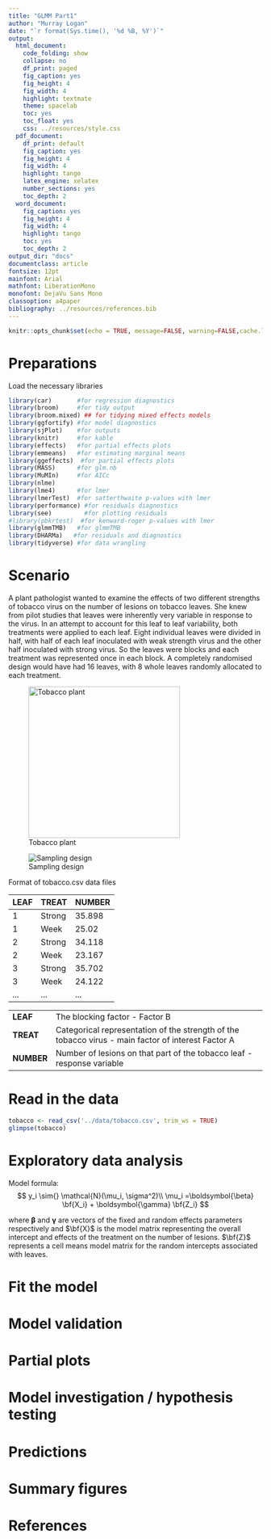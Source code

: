 ```yaml
---
title: "GLMM Part1"
author: "Murray Logan"
date: "`r format(Sys.time(), '%d %B, %Y')`"
output:
  html_document:
    code_folding: show
    collapse: no
    df_print: paged
    fig_caption: yes
    fig_height: 4
    fig_width: 4
    highlight: textmate
    theme: spacelab
    toc: yes
    toc_float: yes
    css: ../resources/style.css
  pdf_document:
    df_print: default
    fig_caption: yes
    fig_height: 4
    fig_width: 4
    highlight: tango
    latex_engine: xelatex
    number_sections: yes
    toc_depth: 2
  word_document:
    fig_caption: yes
    fig_height: 4
    fig_width: 4
    highlight: tango
    toc: yes
    toc_depth: 2
output_dir: "docs"
documentclass: article
fontsize: 12pt
mainfont: Arial
mathfont: LiberationMono
monofont: DejaVu Sans Mono
classoption: a4paper
bibliography: ../resources/references.bib
---
```


```r
knitr::opts_chunk$set(echo = TRUE, message=FALSE, warning=FALSE,cache.lazy = FALSE, tidy='styler')
```

# Preparations

Load the necessary libraries

```r
library(car)       #for regression diagnostics
library(broom)     #for tidy output
library(broom.mixed) ## for tidying mixed effects models
library(ggfortify) #for model diagnostics
library(sjPlot)    #for outputs
library(knitr)     #for kable
library(effects)   #for partial effects plots
library(emmeans)   #for estimating marginal means
library(ggeffects)  #for partial effects plots
library(MASS)      #for glm.nb
library(MuMIn)     #for AICc
library(nlme)
library(lme4)      #for lmer
library(lmerTest)  #for satterthwaite p-values with lmer
library(performance) #for residuals diagnostics
library(see)         #for plotting residuals
#library(pbkrtest)  #for kenward-roger p-values with lmer
library(glmmTMB)   #for glmmTMB
library(DHARMa)   #for residuals and diagnostics
library(tidyverse) #for data wrangling
```
 
# Scenario

A plant pathologist wanted to examine the effects of two different strengths of
tobacco virus on the number of lesions on tobacco leaves.  She knew from pilot
studies that leaves were inherently very variable in response to the virus.  In
an attempt to account for this leaf to leaf variability, both treatments were
applied to each leaf.  Eight individual leaves were divided in half, with half
of each leaf inoculated with weak strength virus and the other half inoculated
with strong virus.  So the leaves were blocks and each treatment was represented
once in each block.  A completely randomised design would have had 16 leaves,
with 8 whole leaves randomly allocated to each treatment.

![Tobacco plant](../resources/TobaccoPlant.jpg){height="300"}

![Sampling design](../resources/ws9.3aQ1.1.png)

Format of tobacco.csv data files

LEAF   TREAT    NUMBER
------ -------- --------
1      Strong   35.898
1      Week     25.02
2      Strong   34.118
2      Week     23.167
3      Strong   35.702
3      Week     24.122
\...   \...     \...

------------ ----------------------------------------------------------------------------------------------------
**LEAF**     The blocking factor - Factor B
**TREAT**    Categorical representation of the strength of the tobacco virus - main factor of interest Factor A
**NUMBER**   Number of lesions on that part of the tobacco leaf - response variable
------------ ----------------------------------------------------------------------------------------------------


# Read in the data

```r
tobacco <- read_csv('../data/tobacco.csv', trim_ws = TRUE)
glimpse(tobacco)
```


# Exploratory data analysis


Model formula:
$$
y_i \sim{} \mathcal{N}(\mu_i, \sigma^2)\\
\mu_i =\boldsymbol{\beta} \bf{X_i} + \boldsymbol{\gamma} \bf{Z_i}
$$

where $\boldsymbol{\beta}$ and $\boldsymbol{\gamma}$ are vectors of the fixed
and random effects parameters respectively and $\bf{X}$ is the model matrix
representing the overall intercept and effects of the treatment on the number of
lesions.  $\bf{Z}$ represents a cell means model matrix for the random
intercepts associated with leaves.


# Fit the model {.tabset .tabset-faded}


# Model validation {.tabset .tabset-faded}


# Partial plots {.tabset .tabset-faded}


# Model investigation / hypothesis testing {.tabset .tabset-faded}


# Predictions {.tabset .tabset-faded}


# Summary figures {.tabset .tabset-faded}

# References
